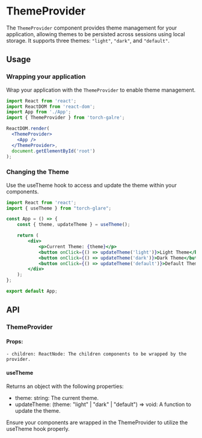 
<Meta title="Styles/Themes" />

# ThemeProvider

The `ThemeProvider` component provides theme management for your application, allowing themes to be persisted across sessions using local storage. It supports three themes: `"light"`, `"dark"`, and `"default"`.

## Usage

### Wrapping your application

Wrap your application with the `ThemeProvider` to enable theme management.

```jsx
import React from 'react';
import ReactDOM from 'react-dom';
import App from './App';
import { ThemeProvider } from 'torch-galre';

ReactDOM.render(
  <ThemeProvider>
    <App />
  </ThemeProvider>,
  document.getElementById('root')
);
```

### Changing the Theme

Use the useTheme hook to access and update the theme within your components.

```jsx
import React from 'react';
import { useTheme } from "torch-glare";

const App = () => {
    const { theme, updateTheme } = useTheme();

    return (
        <div>
            <p>Current Theme: {theme}</p>
            <button onClick={() => updateTheme('light')}>Light Theme</button>
            <button onClick={() => updateTheme('dark')}>Dark Theme</button>
            <button onClick={() => updateTheme('default')}>Default Theme</button>
        </div>
    );
};

export default App;
```

## API
### ThemeProvider

#### Props:

    - children: ReactNode: The children components to be wrapped by the provider.

#### useTheme

Returns an object with the following properties:

   - theme: string: The current theme.
   - updateTheme: (theme: "light" | "dark" | "default") => void: A function to update the theme.

Ensure your components are wrapped in the ThemeProvider to utilize the useTheme hook properly.